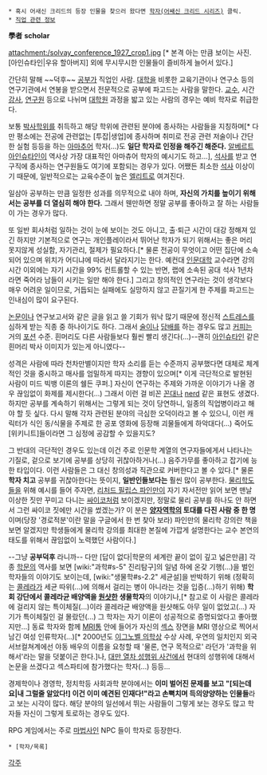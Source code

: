  * 혹시 어새신 크리드의 등장 인물을 찾으러 왔다면 [[학자(어쌔신 크리드 시리즈)]] 클릭.
 * [[직업 관련 정보]]

'''學者'''
'''scholar'''

attachment:/solvay_conference_1927_crop1.jpg [* 본격 아는 만큼 보이는 사진. [아인슈타인|우유 할아버지] 외에 무시무시한 인물들이 즐비하게 늘어서 있다.]

간단히 말해 ~~덕후~~ [[공부]]가 직업인 사람. [[대학]]을 비롯한 교육기관이나 연구소 등의 연구기관에서 연봉을 받으면서 전문적으로 공부에 파고드는 사람을 말한다. [[교수]], 시간[[강사]], [[연구원]] 등으로 나뉘며 [[대학원]] 과정을 밟고 있는 사람의 경우는 예비 학자로 취급한다.

보통 [[박사]]학위를 취득하고 해당 학위에 관련된 분야에 종사하는 사람들을 지칭하며[* 다만 평소에는 전공에 관련없는 [투잡|생업]에 종사하며 취미로 전공 관련 저술이나 간단한 실험 등등을 하는 [[아마추어]] 학자(...)도 '''일단 학자로 인정을 해주긴 해준다.''' [[알베르트 아인슈타인]]이 역사상 가장 대표적인 아마츄어 학자의 예시기도 하고...], [[석사]]를 받고 연구직에 종사하는 연구원들도 여기에 포함되는 경우가 있다. 어쨌든 최소한 [[석사]] 이상이기 때문에, 일반적으로는 교육수준이 높은 [[엘리트]]로 여겨진다.

일삼아 공부하는 만큼 일정한 성과를 의무적으로 내야 하며, '''자신의 가치를 높이기 위해서는 공부를 더 열심히 해야 한다.''' 그래서 웬만하면 정말 공부를 좋아하고 잘 하는 사람들이 가는 경우가 많다.

또 일반 회사처럼 일하는 것이 눈에 보이는 것도 아니고, 출·퇴근 시간이 대강 정해져 있긴 하지만 기본적으로 연구는 개인플레이라서 뛰어난 학자가 되기 위해서는 좋은 머리 못지않게 성실함, 자기관리, 절제가 필요하다.[* 물론 전공이 무엇이고 어떤 집단에 소속되어 있으며 위치가 어디냐에 따라서 달라지기는 한다. 예컨대 [[인문대학]] 교수라면 강의시간 이외에는 자기 시간을 99% 컨트롤할 수 있는 반면, 랩에 소속된 공대 석사 1년차라면 죽어라 남들이 시키는 일만 해야 한다.] 그리고 창의적인 연구라는 것이 생각보다 매우 어려운 일이므로, 거듭되는 실패에도 실망하지 않고 끈질기게 한 주제를 파고드는 인내심이 많이 요구된다.

[[논문]]이나 연구보고서와 같은 글을 읽고 쓸 기회가 워낙 많기 때문에 정신적 [[스트레스]]를 심하게 받는 직종 중 하나이기도 하다. 그래서 [[술]]이나 [[담배]]를 하는 경우도 많고 [[커피]]는 거의 [[포션]] 수준. 흰머리도 다른 사람들보다 훨씬 빨리 생긴다(...)--괜히 [[아인슈타인]] 같은 흰머리 박사 이미지가 있는게 아니였다--

성격은 사람에 따라 천차만별이지만 학자 소리를 듣는 수준까지 공부했다면 대체로 체계적인 것을 중시하고 매사를 엄밀하게 따지는 경향이 있으며[* 이게 극단적으로 발현된 사람이 미드 빅뱅 이론의 쉘든 쿠퍼.] 자신이 연구하는 주제와 가까운 이야기가 나올 경우 끊임없이 화제를 제시한다(...) 그래서 이런 걸 비꼰 [[꼰대]]나 [[nerd]] 같은 표현도 생겼다. 하지만 공부를 계속하기 위해서는 그렇게 되는 것이 당연하니, 일종의 직업병이라고 해야 할 듯 싶다. 다시 말해 각자 관련된 분야의 극심한 오덕이라고 볼 수 있으니, 이런 캐릭터가 식인 동/식물을 주제로 한 공포 영화에 등장해 괴물들에게 하악대다(...) 죽어도 [위키니트]들이라면 그 심정에 공감할 수 있을지도?

그 반대의 극단적인 경우도 있는데 이건 주로 인문학 계열의 연구자들에게서 나타나는 기질로, 겉으로 보기에 공부를 상당히 귀찮아하거나(...) 음주가무를 좋아하고 잡기에 능한 타입이다. 이런 사람들은 그 대신 창의성과 직관으로 커버한다고 볼 수 있다.[* 물론 '''학자 치고''' 공부를 귀찮아한다는 뜻이지, '''일반인들보다는''' 훨씬 많이 공부한다. [[물리학]]도들을 위해 예시를 들어 주자면, [[리처드 필립스 파인만]]이 자기 자서전만 읽어 보면 맨날 이상한 짓만 꾸미고 다니는 [[싸이코]]처럼 보이겠지만, 정말로 물리 공부를 하나도 안 하면서 그런 싸이코 짓에만 시간을 썼겠는가? 이 분은 '''[[양자역학]]의 토대를 다진 사람 중 한 명'''이며(당장 '경로적분'이란 말을 구글에서 한 번 찾아 보라) 파인만의 물리학 강의란 책을 보면 알겠지만 학생들에게 물리학 강의를 최대한 본질에 가깝게 설명한다는 교수 본연의 태도를 위해서 끊임없이 노력했던 사람이다.]

--그냥 '''공부덕후''' 라니까-- 다만 [답이 없다|학문의 세계란 끝이 없이 깊고 넓은만큼] 각종 [[학문]]의 역사를 보면 [wiki:"과학#s-5" 진리탐구]의 일념 하에 온갖 기행(...)을 벌인 학자들의 이야기도 보이는데, [wiki:"생물학#s-2.2" 세균설]을 반박하기 위해 (정확히는 [[콜레라]]가 세균 따위(...)에 의해서 걸리는 병이 아니라는 것을 입증(...)하기 위해) '''학회 강단에서 콜레라균 배양액을 [[원샷]]한 생물학자'''의 이야기나,[* 참고로 이 사람은 콜레라에 걸리지 않는 특이체질(...)이라 콜레라균 배양액을 원샷해도 아무 일이 없었고(...) 자기가 특이체질인 걸 몰랐던(...) 그 학자는 자기 이론이 성공적으로 증명되었다고 좋아했지만...] 동료 학자와 함께 [[MRI]]통 안에 들어가 자신의 [[섹스]] 장면을 MRI 영상으로 찍어서 남긴 여성 인류학자(...)[* 2000년도 [[이그노벨상|이그노벨 의학상]] 수상 사례, 우연의 일치인지 외국 서브컬쳐계에선 야동 배우의 이름을 요청할 때 '물론, 연구 목적으로' 라던가 '과학을 위해서'라는 말을 덧붙이곤 한다.]나, [[대만 열차 성행위 사건]]에서 현대의 성행위에 대해서 논문을 쓰겠다고 섹스파티에 참가했다는 학자(...) 등등...

경제학이나 경영학, 정치학등 사회과학 분야에서는 '''이미 벌어진 문제를 보고 "[되는데요|내 그럴줄 알았다!] 이건 이미 예견된 인재다!"라고 손뼉치며 득의양양하는 인물들'''라고 보는 시각이 많다. 해당 분야의 일선에서 뛰는 사람들이 그렇게 보는 경우도 많고 학자들 자신이 그렇게 토로하는 경우도 있다.

RPG 게임에서는 주로 [[마법사]]인 NPC 들이 학자로 등장한다.

 * [학자/목록]

[[각주]]
